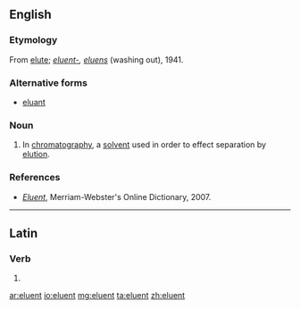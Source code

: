==English==

===Etymology===
{{wikipedia}}
From [[elute]]; {{etyl|la|en}} ''[[eluent-]], [[eluens]]'' (washing out), 1941.

===Alternative forms===
* [[eluant]]

===Noun===
{{en-noun}}

# {{context|analytical chemistry}} In [[chromatography]], a [[solvent]] used in order to effect separation by [[elution]].

===References===

* ''[http://www.m-w.com/cgi-bin/dictionary?book=Dictionary&va=eluent Eluent]'', Merriam-Webster's Online Dictionary, 2007.

----

==Latin==

===Verb===
{{la-verb-form|ēluent}}

# {{conjugation of|eluo|ēluō|3|p|fut|act|ind|lang=la}}

[[ar:eluent]]
[[io:eluent]]
[[mg:eluent]]
[[ta:eluent]]
[[zh:eluent]]